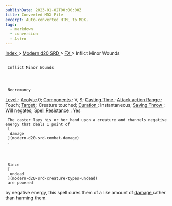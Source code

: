 ```yaml
---
publishDate: 2023-01-02T00:00:00Z
title: Converted MDX File
excerpt: Auto-converted HTML to MDX.
tags:
  - markdown
  - conversion
  - Astro
---
```







[
      Index
     ](-index)
     >
     [
      Modern d20 SRD
     ](modern-d20-srd-index)
     >
     [
      FX
     ](modern-d20-srd-fx-index)
     > Inflict Minor Wounds
    





## 
     Inflict Minor Wounds
    



     Necromancy
    



[
      Level
     ](modern-d20-srd-fx-level)
     :
     [
      Acolyte
     ](modern-d20-srd-classes-advanced-acolyte)
     0;
     [
      Components
     ](modern-d20-srd-fx-components)
     : V, S;
     [
      Casting Time
     ](modern-d20-srd-fx-casting-time)
     ;
     [
      Attack action
     ](modern-d20-srd-combat-attack-actions)
[
      Range
     ](modern-d20-srd-fx-range)
     : Touch;
     [
      Target
     ](modern-d20-srd-fx-target)
     : Creature touched;
     [
      Duration
     ](modern-d20-srd-fx-duration)
     :  Instantaneous;
     [
      Saving Throw
     ](modern-d20-srd-basics-saving-throws)
     : Will negates;
     [
      Spell Resistance
     ](modern-d20-srd-special-abilities-spell-resistance)
     : Yes
    



     The caster lays his or her hand upon a creature and channels negative energy that deals 1 point of
     [
      damage
     ](modern-d20-srd-combat-damage)
     .
    



     Since
     [
      undead
     ](modern-d20-srd-creature-types-undead)
     are powered
by negative energy, this spell cures them of a like amount of
     [
      damage
     ](modern-d20-srd-combat-damage)
     rather
than harming them.
    




